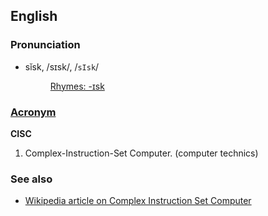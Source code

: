 ==English==
===Pronunciation===
*sĭsk, /sɪsk/, /<tt>sIsk</tt>/
*:[[Rhymes:English:-ɪsk|Rhymes: -ɪsk]]

===[[Wiktionary:List of acronyms and abbreviations|Acronym]]===
'''CISC'''

# Complex-Instruction-Set Computer. (computer technics)

===See also===
*[[w:Complex_Instruction_Set_Computer|Wikipedia article on Complex Instruction Set Computer]]